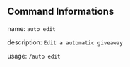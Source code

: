 ## Command Informations
name: ``auto edit``

description: ``Edit a automatic giveaway``

usage: ``/auto edit``
